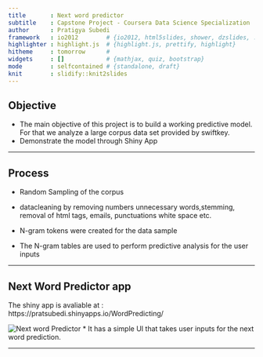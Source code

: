 ---
title       : Next word predictor
subtitle    : Capstone Project - Coursera Data Science Specialization
author      : Pratigya Subedi
framework   : io2012        # {io2012, html5slides, shower, dzslides, ...}
highlighter : highlight.js  # {highlight.js, prettify, highlight}
hitheme     : tomorrow      # 
widgets     : []            # {mathjax, quiz, bootstrap}
mode        : selfcontained # {standalone, draft}
knit        : slidify::knit2slides
---

## Objective
* The main objective of this project is to build a working predictive model. For that we analyze a large      corpus data set provided by swiftkey.
* Demonstrate the model through Shiny App

---

## Process
* Random Sampling of the corpus

* datacleaning by removing numbers unnecessary words,stemming, removal of html tags, emails, punctuations     white space etc.

* N-gram tokens were created for the data sample

* The N-gram tables are used to perform predictive analysis for the user inputs


---

## Next Word Predictor app

The shiny app is avaliable at : https://pratsubedi.shinyapps.io/WordPredicting/

![Next word Predictor](Capture.JPG)
* It has a simple UI that takes user inputs for the next word prediction.




---